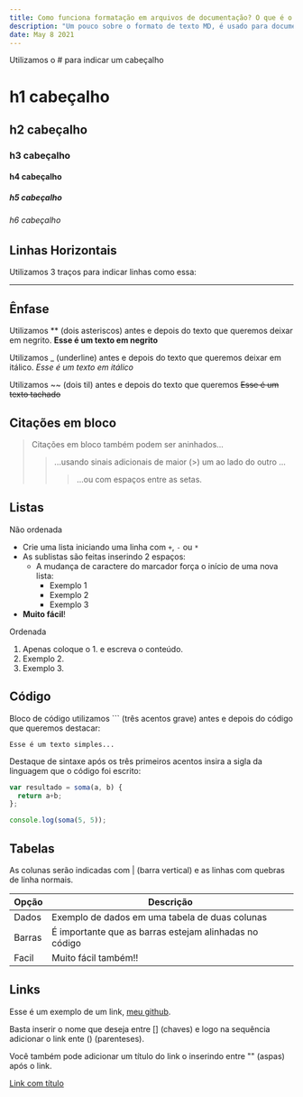 ```yaml
---
title: Como funciona formatação em arquivos de documentação? O que é o MDX?
description: "Um pouco sobre o formato de texto MD, é usado para documentação de projetos entre outras coisas."
date: May 8 2021
---
```


Utilizamos o # para indicar um cabeçalho

# h1 cabeçalho

## h2 cabeçalho

### h3 cabeçalho

#### h4 cabeçalho

##### h5 cabeçalho

###### h6 cabeçalho

## Linhas Horizontais
Utilizamos 3 traços para indicar linhas como essa:

---


## Ênfase

Utilizamos ** (dois asteriscos) antes e depois do texto que queremos deixar em negrito.
**Esse é um texto em negrito**

Utilizamos _ (underline) antes e depois do texto que queremos deixar em itálico.
_Esse é um texto em itálico_

Utilizamos ~~ (dois til) antes e depois do texto que queremos 
~~Esse é um texto tachado~~

## Citações em bloco

> Citações em bloco também podem ser aninhados...
>
> > ...usando sinais adicionais de maior (>) um ao lado do outro ...
> >
> > > ...ou com espaços entre as setas.

## Listas

Não ordenada

- Crie uma lista iniciando uma linha com `+`, `-` ou `*`
- As sublistas são feitas inserindo 2 espaços:
  - A mudança de caractere do marcador força o início de uma nova lista:
    - Exemplo 1
    * Exemplo 2
    - Exemplo 3
- **Muito fácil**!

Ordenada

1. Apenas coloque o 1. e escreva o conteúdo.
2. Exemplo 2.
3. Exemplo 3.

## Código

Bloco de código utilizamos ``` (três acentos grave) antes e depois do código que queremos destacar:

```
Esse é um texto simples...
```

Destaque de sintaxe após os três primeiros acentos insira a sigla da linguagem que o código foi escrito:

```js
var resultado = soma(a, b) {
  return a+b;
};

console.log(soma(5, 5));
```

## Tabelas

As colunas serão indicadas com | (barra vertical) e as linhas com quebras de linha normais.

| Opção  | Descrição                                                                 |
| ------ | ------------------------------------------------------------------------- |
| Dados  | Exemplo de dados em uma tabela de duas colunas                            |
| Barras | É importante que as barras estejam alinhadas no código                    |
| Facil  | Muito fácil também!!                                                      |

## Links

Esse é um exemplo de um link, [meu github](https://github.com/hugomacielads).

Basta inserir o nome que deseja entre [] (chaves) e logo na sequência adicionar o link ente () (parenteses).

Você também pode adicionar um título do link o inserindo entre "" (aspas) após o link.

[Link com título](https://www.linkedin.com/in/hugo-maciel-cesar/ "MEU LINKEDIN!")